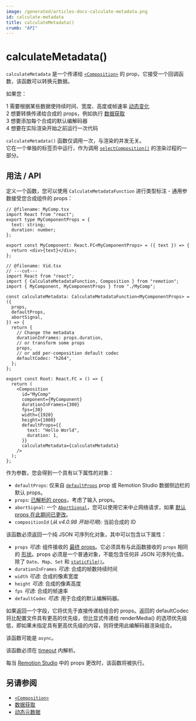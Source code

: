 ```yaml
---
image: /generated/articles-docs-calculate-metadata.png
id: calculate-metadata
title: calculateMetadata()
crumb: "API"
---
```


# calculateMetadata()<AvailableFrom v="4.0.0" />

`calculateMetadata` 是一个传递给 [`<Composition>`](/docs/composition) 的 prop，它接受一个回调函数，该函数可以转换元数据。

如果您：

<Step>1</Step> 需要根据某些数据使持续时间、宽度、高度或帧速率 <a href="/docs/dynamic-metadata">动态变化</a>
<br />
<Step>2</Step> 想要转换传递给合成的 props，例如执行 <a href="/docs/data-fetching">数据获取</a>
<br />
<Step>3</Step> 想要添加每个合成的默认编解码器
<br />
<Step>4</Step> 想要在实际渲染开始之前运行一次代码

`calculateMetadata()` 函数仅调用一次，与渲染的并发无关。  
它在一个单独的标签页中运行，作为调用 [`selectComposition()`](/docs/renderer/select-composition) 的渲染过程的一部分。

## 用法 / API

定义一个函数，您可以使用 `CalculateMetadataFunction` 进行类型标注 - 通用参数接受您合成组件的 props：

```tsx twoslash title="src/Root.tsx"
// @filename: MyComp.tsx
import React from "react";
export type MyComponentProps = {
  text: string;
  duration: number;
};

export const MyComponent: React.FC<MyComponentProps> = ({ text }) => {
  return <div>{text}</div>;
};

// @filename: Vid.tsx
// ---cut---
import React from "react";
import { CalculateMetadataFunction, Composition } from "remotion";
import { MyComponent, MyComponentProps } from "./MyComp";

const calculateMetadata: CalculateMetadataFunction<MyComponentProps> = ({
  props,
  defaultProps,
  abortSignal,
}) => {
  return {
    // Change the metadata
    durationInFrames: props.duration,
    // or transform some props
    props,
    // or add per-composition default codec
    defaultCodec: "h264",
  };
};

export const Root: React.FC = () => {
  return (
    <Composition
      id="MyComp"
      component={MyComponent}
      durationInFrames={300}
      fps={30}
      width={1920}
      height={1080}
      defaultProps={{
        text: "Hello World",
        duration: 1,
      }}
      calculateMetadata={calculateMetadata}
    />
  );
};
```

作为参数，您会得到一个具有以下属性的对象：

- `defaultProps`: 仅来自 [`defaultProps`](/docs/composition#defaultprops) prop 或 Remotion Studio 数据侧边栏的默认 props。
- `props`: [已解析的 props](/docs/props-resolution)，考虑了输入 props。
- `abortSignal`: 一个 [`AbortSignal`](https://developer.mozilla.org/en-US/docs/Web/API/AbortSignal)，您可以使用它来中止网络请求，如果 [默认 props 在此期间已更改](/docs/data-fetching#aborting-stale-requests)。
- `compositionId` (_从 v4.0.98 开始可用_): 当前合成的 ID

该函数必须返回一个纯 JSON 可序列化对象，其中可以包含以下属性：

- `props` _可选_: 组件接收的 [最终 props](/docs/props-resolution)。它必须具有与此函数接收的 `props` 相同的 [形状](/docs/data-fetching#usage)。props 必须是一个普通对象，不能包含任何非 JSON 可序列化值，除了 `Date`、`Map`、`Set` 和 [`staticFile()`](/docs/staticfile)。
- `durationInFrames` _可选_: 合成的帧数持续时间
- `width` _可选_: 合成的像素宽度
- `height` _可选_: 合成的像素高度
- `fps` _可选_: 合成的帧速率
- `defaultCodec` _可选_: 用于合成的默认编解码器。

如果返回一个字段，它将优先于直接传递给组合的 props。返回的 defaultCodec 将比配置文件具有更高的优先级，但比显式传递给 renderMedia() 的选项优先级低，即如果未指定具有更高优先级的内容，则将使用此编解码器渲染组合。

该函数可能是 `async`。

该函数必须在 [timeout](/docs/delay-render#timeout) 内解析。

每当 [Remotion Studio](/docs/visual-editing) 中的 props 更改时，该函数将被执行。

## 另请参阅

- [`<Composition>`](/docs/composition)
- [数据获取](/docs/data-fetching)
- [动态元数据](/docs/dynamic-metadata)

